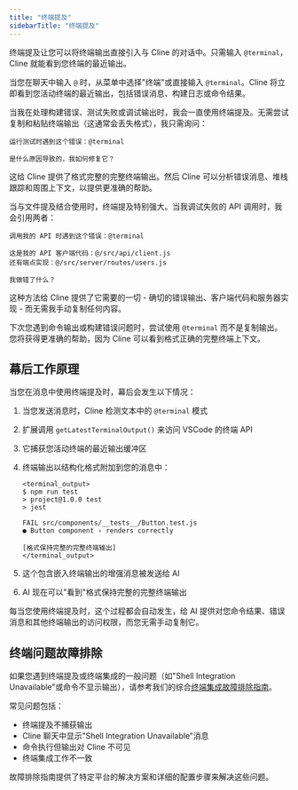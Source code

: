 ```yaml
---
title: "终端提及"
sidebarTitle: "终端提及"
---
```


终端提及让您可以将终端输出直接引入与 Cline 的对话中。只需输入 `@terminal`，Cline 就能看到您终端的最近输出。

当您在聊天中输入 `@` 时，从菜单中选择"终端"或直接输入 `@terminal`。Cline 将立即看到您活动终端的最近输出，包括错误消息、构建日志或命令结果。

当我在处理构建错误、测试失败或调试输出时，我会一直使用终端提及。无需尝试复制和粘贴终端输出（这通常会丢失格式），我只需询问：

```
运行测试时遇到这个错误：@terminal

是什么原因导致的，我如何修复它？
```

这给 Cline 提供了格式完整的完整终端输出。然后 Cline 可以分析错误消息、堆栈跟踪和周围上下文，以提供更准确的帮助。

当与文件提及结合使用时，终端提及特别强大。当我调试失败的 API 调用时，我会引用两者：

```
调用我的 API 时遇到这个错误：@terminal

这是我的 API 客户端代码：@/src/api/client.js
还有端点实现：@/src/server/routes/users.js

我做错了什么？
```

这种方法给 Cline 提供了它需要的一切 - 确切的错误输出、客户端代码和服务器实现 - 而无需我手动复制任何内容。

下次您遇到命令输出或构建错误问题时，尝试使用 `@terminal` 而不是复制输出。您将获得更准确的帮助，因为 Cline 可以看到格式正确的完整终端上下文。

## 幕后工作原理

当您在消息中使用终端提及时，幕后会发生以下情况：

1. 当您发送消息时，Cline 检测文本中的 `@terminal` 模式
2. 扩展调用 `getLatestTerminalOutput()` 来访问 VSCode 的终端 API
3. 它捕获您活动终端的最近输出缓冲区
4. 终端输出以结构化格式附加到您的消息中：

    ```
    <terminal_output>
    $ npm run test
    > project@1.0.0 test
    > jest

    FAIL src/components/__tests__/Button.test.js
    ● Button component › renders correctly

    [格式保持完整的完整终端输出]
    </terminal_output>
    ```

5. 这个包含嵌入终端输出的增强消息被发送给 AI
6. AI 现在可以"看到"格式保持完整的完整终端输出

每当您使用终端提及时，这个过程都会自动发生，给 AI 提供对您命令结果、错误消息和其他终端输出的访问权限，而您无需手动复制它。

## 终端问题故障排除

如果您遇到终端提及或终端集成的一般问题（如"Shell Integration Unavailable"或命令不显示输出），请参考我们的综合[终端集成故障排除指南](/troubleshooting/terminal-integration-guide)。

常见问题包括：

-   终端提及不捕获输出
-   Cline 聊天中显示"Shell Integration Unavailable"消息
-   命令执行但输出对 Cline 不可见
-   终端集成工作不一致

故障排除指南提供了特定平台的解决方案和详细的配置步骤来解决这些问题。
